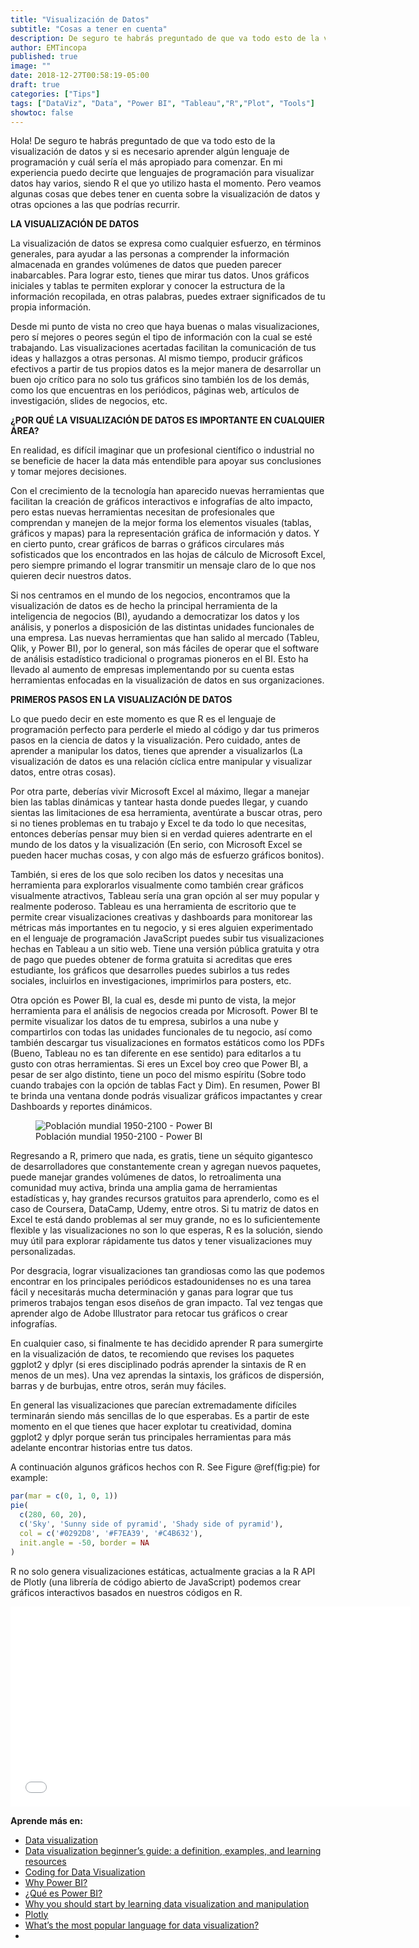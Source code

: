 ```yaml
---
title: "Visualización de Datos"
subtitle: "Cosas a tener en cuenta"
description: De seguro te habrás preguntado de que va todo esto de la visualización de datos y si es necesario aprender algún lenguaje de programación y cuál sería el más apropiado para comenzar. Pero aún hay algunas cosas que debes tener en cuenta antes de emprender ese viaje.
author: EMTincopa
published: true
image: ""
date: 2018-12-27T00:58:19-05:00
draft: true
categories: ["Tips"]
tags: ["DataViz", "Data", "Power BI", "Tableau","R","Plot", "Tools"]
showtoc: false
---
```




Hola! 
De seguro te habrás preguntado de que va todo esto de la visualización de datos y si es necesario aprender algún lenguaje de programación y cuál sería el más apropiado para comenzar. En mi experiencia puedo decirte que lenguajes de programación para visualizar datos hay varios, siendo R el que yo utilizo hasta el momento. Pero veamos algunas cosas que debes tener en cuenta sobre la visualización de datos y otras opciones a las que podrías recurrir.

**LA VISUALIZACIÓN DE DATOS**

La visualización de datos se expresa como cualquier esfuerzo, en términos generales, para ayudar a las personas a comprender la información almacenada en grandes volúmenes de datos que pueden parecer inabarcables. Para lograr esto, tienes que mirar tus datos. Unos gráficos iniciales y tablas te permiten explorar y conocer la estructura de la información recopilada, en otras palabras, puedes extraer significados de tu propia información.

Desde mi punto de vista no creo que haya buenas o malas visualizaciones, pero sí mejores o peores según el tipo de información con la cual se esté trabajando. Las visualizaciones acertadas facilitan la comunicación de tus ideas y hallazgos a otras personas. Al mismo tiempo, producir gráficos efectivos a partir de tus propios datos es la mejor manera de desarrollar un buen ojo crítico para no solo tus gráficos sino también los de los demás, como los que encuentras en los periódicos, páginas web, artículos de investigación, slides de negocios, etc.

**¿POR QUÉ LA VISUALIZACIÓN DE DATOS ES IMPORTANTE EN CUALQUIER ÁREA?**

En realidad, es difícil imaginar que un profesional científico o industrial no se beneficie de hacer la data más entendible para apoyar sus conclusiones y tomar mejores decisiones.

Con el crecimiento de la tecnología han aparecido nuevas herramientas que facilitan la creación de gráficos interactivos e infografías de alto impacto, pero estas nuevas herramientas necesitan de profesionales que comprendan y manejen de la mejor forma los elementos visuales (tablas, gráficos y mapas) para la representación gráfica de información y datos. Y en cierto punto, crear gráficos de barras o gráficos circulares más sofisticados que los encontrados en las hojas de cálculo de Microsoft Excel, pero siempre primando el lograr transmitir un mensaje claro de lo que nos quieren decir nuestros datos.

Si nos centramos en el mundo de los negocios, encontramos que la visualización de datos es de hecho la principal herramienta de la inteligencia de negocios (BI), ayudando a democratizar los datos y los análisis, y ponerlos a disposición de las distintas unidades funcionales de una empresa. Las nuevas herramientas que han salido al mercado (Tableu, Qlik, y Power BI), por lo general, son más fáciles de operar que el software de análisis estadístico tradicional o programas pioneros en el BI. Esto ha llevado al aumento de empresas implementando por su cuenta estas herramientas enfocadas en la visualización de datos en sus organizaciones.

**PRIMEROS PASOS EN LA VISUALIZACIÓN DE DATOS**

Lo que puedo decir en este momento es que R es el lenguaje de programación perfecto para perderle el miedo al código y dar tus primeros pasos en la ciencia de datos y la visualización. Pero cuidado, antes de aprender a manipular los datos, tienes que aprender a visualizarlos (La visualización de datos es una relación cíclica entre manipular y visualizar datos, entre otras cosas).

Por otra parte, deberías vivir Microsoft Excel al máximo, llegar a manejar bien las tablas dinámicas y tantear hasta donde puedes llegar, y cuando sientas las limitaciones de esa herramienta, aventúrate a buscar otras, pero si no tienes problemas en tu trabajo y Excel te da todo lo que necesitas, entonces deberías pensar muy bien si en verdad quieres adentrarte en el mundo de los datos y la visualización (En serio, con Microsoft Excel se pueden hacer muchas cosas, y con algo más de esfuerzo gráficos bonitos). 

También, si eres de los que solo reciben los datos y necesitas una herramienta para explorarlos visualmente como también crear gráficos visualmente atractivos, Tableau sería una gran opción al ser muy popular y realmente poderoso. Tableau es una herramienta de escritorio que te permite crear visualizaciones creativas y dashboards para monitorear las métricas más importantes en tu negocio, y si eres alguien experimentado en el lenguaje de programación JavaScript puedes subir tus visualizaciones hechas en Tableau a un sitio web. Tiene una versión pública gratuita y otra de pago que puedes obtener de forma gratuita si acreditas que eres estudiante, los gráficos que desarrolles puedes subirlos a tus redes sociales, incluirlos en investigaciones, imprimirlos para posters, etc. 

Otra opción es Power BI, la cual es, desde mi punto de vista, la mejor herramienta para el análisis de negocios creada por Microsoft. Power BI te permite visualizar los datos de tu empresa, subirlos a una nube y compartirlos con todas las unidades funcionales de tu negocio, así como también descargar tus visualizaciones en formatos estáticos como los PDFs (Bueno, Tableau no es tan diferente en ese sentido) para editarlos a tu gusto con otras herramientas. Si eres un Excel boy creo que Power BI, a pesar de ser algo distinto, tiene un poco del mismo espíritu (Sobre todo cuando trabajes con la opción de tablas Fact y Dim). En resumen, Power BI te brinda una ventana donde podrás visualizar gráficos impactantes y crear Dashboards y reportes dinámicos. 


![Población mundial 1950-2100 - Power BI](\content\post\2018-12-27-visualización-de-datos-primeros-pasos\population_example.gif)


Regresando a R, primero que nada, es gratis, tiene un séquito gigantesco de desarrolladores que constantemente crean y agregan nuevos paquetes, puede manejar grandes volúmenes de datos, lo retroalimenta una comunidad muy activa, brinda una amplia gama de herramientas estadísticas y, hay grandes recursos gratuitos para aprenderlo, como es el caso de Coursera, DataCamp, Udemy, entre otros. Si tu matriz de datos en Excel te está dando problemas al ser muy grande, no es lo suficientemente flexible y las visualizaciones no son lo que esperas, R es la solución, siendo muy útil para explorar rápidamente tus datos y tener visualizaciones muy personalizadas.

Por desgracia, lograr visualizaciones tan grandiosas como las que podemos encontrar en los principales periódicos estadounidenses no es una tarea fácil y necesitarás mucha determinación y ganas para lograr que tus primeros trabajos tengan esos diseños de gran impacto. Tal vez tengas que aprender algo de Adobe Illustrator para retocar tus gráficos o crear infografías.

En cualquier caso, si finalmente te has decidido aprender R para sumergirte en la visualización de datos, te recomiendo que revises los paquetes ggplot2 y dplyr (si eres disciplinado podrás aprender la sintaxis de R en menos de un mes). Una vez aprendas la sintaxis, los gráficos de dispersión, barras y de burbujas, entre otros, serán muy fáciles. 

En general las visualizaciones que parecían extremadamente difíciles terminarán siendo más sencillas de lo que esperabas. Es a partir de este momento en el que tienes que hacer explotar tu creatividad, domina ggplot2 y dplyr porque serán tus principales herramientas para más adelante encontrar historias entre tus datos.


A continuación algunos gráficos hechos con R. See Figure \@ref(fig:pie) for example:

```r
par(mar = c(0, 1, 0, 1))
pie(
  c(280, 60, 20),
  c('Sky', 'Sunny side of pyramid', 'Shady side of pyramid'),
  col = c('#0292D8', '#F7EA39', '#C4B632'),
  init.angle = -50, border = NA
)
```

R no solo genera visualizaciones estáticas, actualmente gracias a la R API de Plotly (una librería de código abierto de JavaScript) podemos crear gráficos interactivos basados en nuestros códigos en R.

<iframe width="640" height="320" frameborder="0" scrolling="no" src="//plot.ly/~EMTincopa/6.embed"></iframe>





**Aprende más en:**

* [Data visualization](https://searchbusinessanalytics.techtarget.com/definition/data-visualization)
* [Data visualization beginner's guide: a definition, examples, and learning resources](https://www.tableau.com/learn/articles/data-visualization)
* [Coding for Data Visualization](https://codinginthewild.com/coding-in-data-visualization-bc04732d3207)
* [Why Power BI?](https://www.activebs.com/en/power-bi/why-power-bi)
* [¿Qué es Power BI?](https://powerbi.microsoft.com/es-es/what-is-power-bi/)
* [Why you should start by learning data visualization and manipulation](https://www.r-bloggers.com/why-you-should-start-by-learning-data-visualization-and-manipulation/)
* [Plotly](https://plot.ly/#/)
* [What's the most popular language for data visualization?](https://www.quora.com/Whats-the-most-popular-language-for-data-visualization)
* 


